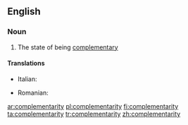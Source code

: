 ==English==

===Noun===
{{wikipedia}}
{{en-noun|complementarities|-}}

# The state of being [[complementary]]

====Translations====
{{trans-top|complementarity}}
* Italian: {{t-|it|complementarità|f}}
{{trans-mid}}
* Romanian: {{t|ro|complementaritate|f}}
{{trans-bottom}}

[[ar:complementarity]]
[[pl:complementarity]]
[[fi:complementarity]]
[[ta:complementarity]]
[[tr:complementarity]]
[[zh:complementarity]]